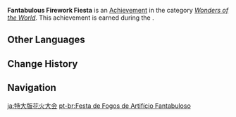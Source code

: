 {{Achievement Infobox
|title        = 
|id           = 84049
|order id     = 5028
|category     = Wonders of the World
|description  = Set off fireworks to distract the guards.
|requirements = Earned during ''[[Proof of Guilt]].''
|primogems    = 5
|tracking     = 
|hidden       = 1
|quest        = Omnipresence Over Mortals
|topic        = 
|type         = Quest
}}
'''Fantabulous Firework Fiesta''' is an [[Achievement]] in the category ''[[Wonders of the World]]''. This achievement is earned during the {{Quest|Proof of Guilt|showPart = 1}}.
<!--
==Trivia==

==Video Guides==
{{EVT
|video1   = 
|caption1 = 
}}
-->
==Other Languages==
{{Other Languages
|en      = Fantabulous Firework Fiesta
|zhs     = 特大号花火祭
|zhs_rm  = Tèdà Hào Huāhuǒ Jì
|zht     = 特大號花火祭
|zht_rm  = Tèdà Hào Huāhuǒ Jì
|zh_tl   = 
|ja      = 特大版花火大会
|ja_rm   = Tokudaiban Hanabitaikai{{Assumed}}
|ja_tl   = Special Grand Impressive Display of Fireworks
|ko      = 초대형 불꽃 축제
|ko_rm   = Chodaehyeong Bulkkot Chukje
|ko_tl   = Supersized Firework Festival
|es      = Megafestival pirotécnico
|es_tl   = Large-Scale Firework Festival
|fr      = Méga festival pyrotechnique
|fr_tl   = Mega Pyrotechnic Festival
|ru      = Большой фейерверк
|ru_tl   = Big Firework
|th      = งานดอกไม้ไฟยักษ์
|th_rm   = 
|th_tl   = 
|vi      = Lễ Pháo Hoa Khổng Lồ
|vi_tl   = Giant Firework Festival
|de      = Fantastisches Feuerwerksfest
|de_tl   = Fantastic Firework Festival
|id      = Kembang Api Meriah nan Megah
|id_tl   = Lively and Magnificent Fireworks
|pt      = Festa de Fogos de Artifício Fantabuloso
|pt_tl   = 
|tr      = Harikulade Havai Fişek Şöleni
|tr_tl   = 
|it      = Fantastico spettacolo pirotecnico
|it_tl   = 
}}

==Change History==
{{Change History|2.1}}
<!--
==References==
{{Reflist}}
-->
==Navigation==
{{Achievement Navbox|Wonders of the World|Quest}}

[[ja:特大版花火大会]]
[[pt-br:Festa de Fogos de Artifício Fantabuloso]]